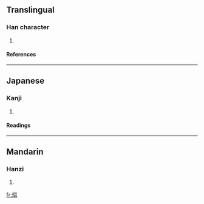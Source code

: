 ==Translingual==
===Han character===
{{Han char|rn=96|rad=玉|as=08|sn=12|four=1616<sub>0</sub>|canj=一土日日 (MGAA)}}
# {{defn|Han|sort=玉08}}
====References====
{{Han ref|kx=0734.270|dkj=21066|dj=1146.280|hdz=21122.010|uh=7429|ud=29737|bh=DAA8|bd=55976}}

----
==Japanese==
===Kanji===
{{ja-kanji|grade=|rs=玉08}}
# {{defn|Japanese}} 
====Readings====
{{ja-readings|on=[[しょう]] (shō)|kun=[[みみだま]] (mimidama)|nanori=}}

----
==Mandarin==
===Hanzi===
{{cmn-hanzi|pin=[[chāng]] (chang1)|wg=ch'ang<sup>1</sup>}}
# {{defn|Mandarin}}

[[fr:琩]]